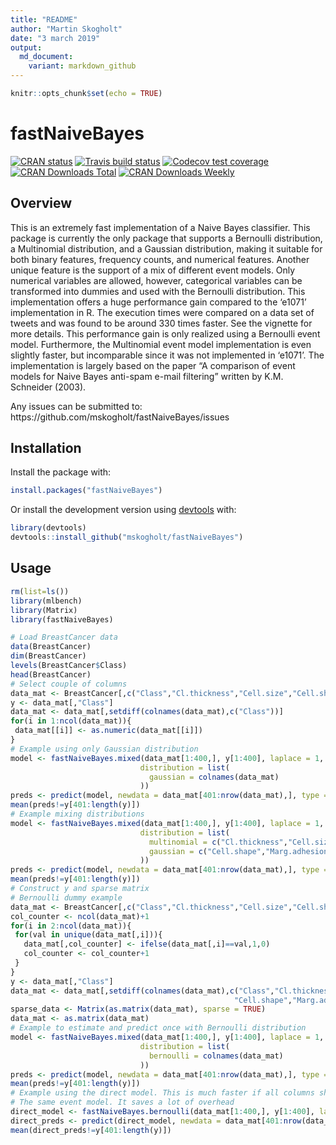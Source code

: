```yaml
---
title: "README"
author: "Martin Skogholt"
date: "3 march 2019"
output:
  md_document:
    variant: markdown_github
---
```


```r
knitr::opts_chunk$set(echo = TRUE)
```
# fastNaiveBayes
[![CRAN status](https://www.r-pkg.org/badges/version/fastNaiveBayes)](https://cran.r-project.org/package=fastNaiveBayes)
[![Travis build status](https://travis-ci.org/mskogholt/fastNaiveBayes.svg?branch=master)](https://travis-ci.org/mskogholt/fastNaiveBayes)
[![Codecov test coverage](https://codecov.io/gh/mskogholt/fastNaiveBayes/branch/master/graph/badge.svg)](https://codecov.io/gh/mskogholt/fastNaiveBayes?branch=master)
[![CRAN Downloads Total](http://cranlogs.r-pkg.org/badges/grand-total/fastNaiveBayes)](https://cran.r-project.org/package=fastNaiveBayes)
[![CRAN Downloads Weekly](http://cranlogs.r-pkg.org/badges/last-week/fastNaiveBayes)](https://cran.r-project.org/package=fastNaiveBayes)




## Overview
This is an extremely fast implementation of a Naive Bayes classifier. This package is currently the only package that supports a Bernoulli distribution, a Multinomial distribution, and a Gaussian distribution, making it suitable for both binary features, frequency counts, and numerical features. Another unique feature is the support of a mix of different event models. Only numerical variables are allowed, however, categorical variables can be transformed into dummies and used with the Bernoulli distribution. This implementation offers a huge performance gain compared to the 'e1071' implementation in R. The execution times were compared on a data set of tweets and was found to be around 330 times faster. See the vignette for more details. This performance gain is only realized using a Bernoulli event model. Furthermore, the Multinomial event model implementation is even slightly faster, but incomparable since it was not implemented in 'e1071'. The implementation is largely based on the paper "A comparison of event models for Naive Bayes anti-spam e-mail filtering" written by K.M. Schneider (2003).

Any issues can be submitted to: https://github.com/mskogholt/fastNaiveBayes/issues

## Installation
Install the package with:
```r
install.packages("fastNaiveBayes")
```
Or install the development version using [devtools](https://github.com/hadley/devtools) with:
```r
library(devtools)
devtools::install_github("mskogholt/fastNaiveBayes")
```

## Usage
```r
rm(list=ls())
library(mlbench)
library(Matrix)
library(fastNaiveBayes)

# Load BreastCancer data
data(BreastCancer)
dim(BreastCancer)
levels(BreastCancer$Class)
head(BreastCancer)
# Select couple of columns
data_mat <- BreastCancer[,c("Class","Cl.thickness","Cell.size","Cell.shape","Marg.adhesion")]
y <- data_mat[,"Class"]
data_mat <- data_mat[,setdiff(colnames(data_mat),c("Class"))]
for(i in 1:ncol(data_mat)){
 data_mat[[i]] <- as.numeric(data_mat[[i]])
}
# Example using only Gaussian distribution
model <- fastNaiveBayes.mixed(data_mat[1:400,], y[1:400], laplace = 1, sparse = TRUE,
                             distribution = list(
                               gaussian = colnames(data_mat)
                             ))
preds <- predict(model, newdata = data_mat[401:nrow(data_mat),], type = "class")
mean(preds!=y[401:length(y)])
# Example mixing distributions
model <- fastNaiveBayes.mixed(data_mat[1:400,], y[1:400], laplace = 1, sparse = TRUE,
                             distribution = list(
                               multinomial = c("Cl.thickness","Cell.size"),
                               gaussian = c("Cell.shape","Marg.adhesion")
                             ))
preds <- predict(model, newdata = data_mat[401:nrow(data_mat),], type = "class")
mean(preds!=y[401:length(y)])
# Construct y and sparse matrix
# Bernoulli dummy example
data_mat <- BreastCancer[,c("Class","Cl.thickness","Cell.size","Cell.shape","Marg.adhesion")]
col_counter <- ncol(data_mat)+1
for(i in 2:ncol(data_mat)){
 for(val in unique(data_mat[,i])){
   data_mat[,col_counter] <- ifelse(data_mat[,i]==val,1,0)
   col_counter <- col_counter+1
 }
}
y <- data_mat[,"Class"]
data_mat <- data_mat[,setdiff(colnames(data_mat),c("Class","Cl.thickness", "Cell.size",
                                                  "Cell.shape","Marg.adhesion"))]
sparse_data <- Matrix(as.matrix(data_mat), sparse = TRUE)
data_mat <- as.matrix(data_mat)
# Example to estimate and predict once with Bernoulli distribution
model <- fastNaiveBayes.mixed(data_mat[1:400,], y[1:400], laplace = 1, sparse = TRUE,
                             distribution = list(
                               bernoulli = colnames(data_mat)
                             ))
preds <- predict(model, newdata = data_mat[401:nrow(data_mat),], type = "class")
mean(preds!=y[401:length(y)])
# Example using the direct model. This is much faster if all columns should have
# The same event model. It saves a lot of overhead
direct_model <- fastNaiveBayes.bernoulli(data_mat[1:400,], y[1:400], laplace = 1, sparse = TRUE)
direct_preds <- predict(direct_model, newdata = data_mat[401:nrow(data_mat),], type = "class")
mean(direct_preds!=y[401:length(y)])
```


